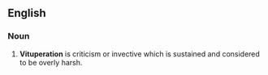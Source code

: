 ==English==
===Noun===
# '''Vituperation''' is criticism or invective which is sustained and considered to be overly harsh.
